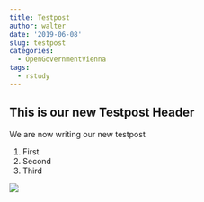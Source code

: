 ```yaml
---
title: Testpost
author: walter
date: '2019-06-08'
slug: testpost
categories:
  - OpenGovernmentVienna
tags:
  - rstudy
---
```


## This is our new Testpost Header

We are now writing our new testpost

1. First
1. Second
1. Third

![](/img/deepnet.png)




